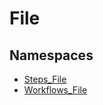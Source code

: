 
# File

## Namespaces

- [Steps\_File](../core_flows.Steps_File/page.mdx)
- [Workflows\_File](../core_flows.Workflows_File/page.mdx)
